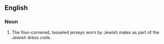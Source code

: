 ==English==
{{wikipedia}}
===Noun===
{{infl|en|noun}}
# The four-cornered, tasseled jerseys worn by Jewish males as part of the Jewish dress code.